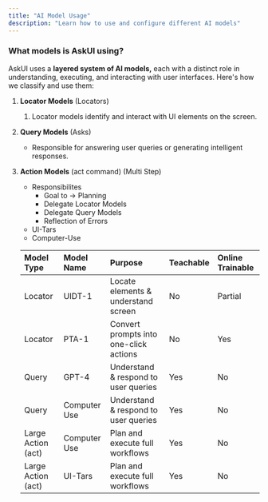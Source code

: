 ```yaml
---
title: "AI Model Usage"
description: "Learn how to use and configure different AI models"
---
```


### What models is AskUI using?

AskUI uses a **layered system of AI models,** each with a distinct role in understanding, executing, and interacting with user interfaces. Here's how we classify and use them:

1. **Locator Models** (Locators)
   1. Locator models identify and interact with UI elements on the screen.
2. **Query Models** (Asks)
   - Responsible for answering user queries or generating intelligent responses.
3. **Action Models** (act command) (Multi Step)
   - Responsibilites
     - Goal to → Planning
     - Delegate Locator Models
     - Delegate Query Models
     - Reflection of Errors
   - UI-Tars
   - Computer-Use

   | **Model Type**     | **Model Name** | **Purpose**                            | **Teachable** | Online Trainable |
   | :----------------- | :------------- | :------------------------------------- | :------------ | :--------------- |
   | Locator          | UIDT-1         | Locate elements & understand screen    | No            | Partial          |
   | Locator          | PTA-1          | Convert prompts into one-click actions | No            | Yes              |
   | Query              | GPT-4          | Understand & respond to user queries   | Yes           | No               |
   | Query              | Computer Use   | Understand & respond to user queries   | Yes           | No               |
   | Large Action (act) | Computer Use   | Plan and execute full workflows        | Yes           | No               |
   | Large Action (act) | UI-Tars        | Plan and execute full workflows        | Yes           | No               |

